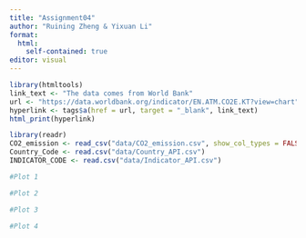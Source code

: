 ```yaml
---
title: "Assignment04"
author: "Ruining Zheng & Yixuan Li"
format:
  html: 
    self-contained: true
editor: visual
---
```


```r

library(htmltools)
link_text <- "The data comes from World Bank"
url <- "https://data.worldbank.org/indicator/EN.ATM.CO2E.KT?view=chart"
hyperlink <- tags$a(href = url, target = "_blank", link_text)
html_print(hyperlink)
```

```r
library(readr)
CO2_emission <- read_csv("data/CO2_emission.csv", show_col_types = FALSE)
Country_Code <- read.csv("data/Country_API.csv")
INDICATOR_CODE <- read.csv("data/Indicator_API.csv")
```

```r
#Plot 1
```

```r
#Plot 2
```

```r
#Plot 3
```

```r
#Plot 4
```

